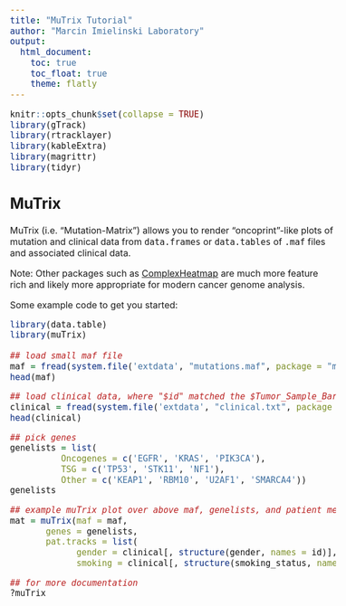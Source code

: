 ```yaml
---
title: "MuTrix Tutorial"
author: "Marcin Imielinski Laboratory"
output: 
  html_document:
    toc: true
    toc_float: true
    theme: flatly
---
```


```r
knitr::opts_chunk$set(collapse = TRUE)
library(gTrack)
library(rtracklayer)
library(kableExtra)    
library(magrittr)
library(tidyr)
```

<style type="text/css">
body, td {
   font-size: 16px;
}
pre code, pre, code {
  font-size: 15px;
  color: rgb(20, 20, 20);
  white-space: pre !important;
  overflow-x: scroll !important;
  word-break: keep-all !important;
  word-wrap: initial !important;
}

h1{
  font-size: 22pt;
  }

h2{
  font-size: 20pt;
  }

h3{
  font-size: 16pt;
  }


</style>

## MuTrix

MuTrix (i.e. "Mutation-Matrix") allows you to render "oncoprint"-like plots of mutation and clinical data from `data.frames` or `data.tables` of `.maf` files and associated clinical data.

Note: Other packages such as [ComplexHeatmap](https://jokergoo.github.io/ComplexHeatmap-reference/book/oncoprint.html) are much more feature rich and likely more appropriate for modern cancer genome  analysis.

Some example code to get you started:

```r
library(data.table)
library(muTrix)

## load small maf file
maf = fread(system.file('extdata', "mutations.maf", package = "muTrix"))
head(maf)
```

```r
## load clinical data, where "$id" matched the $Tumor_Sample_Barcode field in maf
clinical = fread(system.file('extdata', "clinical.txt", package = "muTrix"))
head(clinical)
```


```r
## pick genes
genelists = list(
          Oncogenes = c('EGFR', 'KRAS', 'PIK3CA'),
          TSG = c('TP53', 'STK11', 'NF1'),
          Other = c('KEAP1', 'RBM10', 'U2AF1', 'SMARCA4'))
genelists
```

```r
## example muTrix plot over above maf, genelists, and patient metadata
mat = muTrix(maf = maf,
       genes = genelists,
       pat.tracks = list(
             gender = clinical[, structure(gender, names = id)], ## vectors named by patient id
             smoking = clinical[, structure(smoking_status, names = id)]))
```

```r
## for more documentation
?muTrix
```
